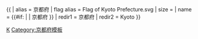 {{ {{{1<noinclude>|country showdata</noinclude>}}}
| alias = 京都府
| flag alias = Flag of Kyoto Prefecture.svg
| size = {{{size|}}}
| name = {{#if: {{{name|}}} | {{{name|}}} | 京都府 }}
<noinclude>
| redir1 = 京都府
| redir2 = Kyoto
</noinclude>
}}<noinclude>
[[Category:日本行政區劃資料模板|K]]
[[Category:京都府模板]]
</noinclude>